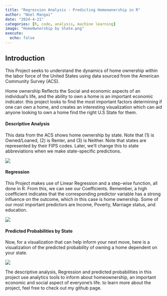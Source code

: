 ---
title: "Regression Analysis - Predicting Homeownership in R"
author: "Noel Mangai"
date: "2024-4-21"
categories: [R, code, analysis, machine learning]
image: "HomeOwnership by State.png"
execute:
  echo: false
---

## Introduction

This Project seeks to understand the dynamics of home ownership within the labor force of the United States using data sourced from the American Community Survey (ACS).

Home ownership Reflects the Social and economic aspects of an individual's life, and the ability to own a home is an important economic indicator. this project looks to find the most important factors determining if one can own a home, and creates an interesting visualization which can aid anyone looking to own a home find the right U.S State for them.

#### Descriptive Analysis

This data from the ACS shows home ownership by state. Note that (1) is Owned/Loaned, (2) is Renter, and (3) is Neither. Note that states are represented by their FIPS codes. Later, we'll change this to state abbreviations when we make state-specific predictions.

![](HomeOwnership by State.png)

#### Regression

This Project makes use of Linear Regression and a step-wise function, all done in R. From this, we can see our Coefficients. Remember, a high coefficient indicates that the corresponding predictor variable has a strong influence on the outcome, which in this case is home ownership. Some of our most important predictors are Income, Poverty, Marriage status, and education.

![](coefficientsStepwise.png)

#### Predicted Probabilities by State

Now, for a visualization that can help inform your next move, here is a visualization of the predicted probability of owning a home dependent on your state.

![](predictedprob.png)

The descriptive analysis, Regression and predicted probabilities in this project use analytics tools to inform about homeownership, an important economic and social aspect of everyone's life. to learn more about the project, feel free to check out my github page.
